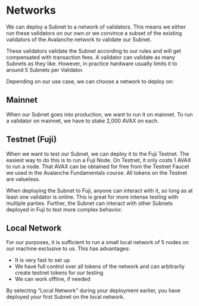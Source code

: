 # Networks
We can deploy a Subnet to a network of validators. This means we either run these validators on our own or we convince a subset of the existing validators of the Avalanche network to validate our Subnet.

These validators validate the Subnet according to our rules and will get compensated with transaction fees. A validator can validate as many Subnets as they like. However, in practice hardware usually limits it to around 5 Subnets per Validator.

Depending on our use case, we can choose a network to deploy on:

## Mainnet

When our Subnet goes into production, we want to run it on mainnet. To run a validator on mainnet, we have to stake 2,000 AVAX on each.

## Testnet (Fuji)

When we want to test our Subnet, we can deploy it to the Fuji Testnet. The easiest way to do this is to run a Fuji Node. On Testnet, it only costs 1 AVAX to run a node. That AVAX can be obtained for free from the Testnet Faucet we used in the Avalanche Fundamentals course. All tokens on the Testnet are valueless.

When deploying the Subnet to Fuji, anyone can interact with it, so long as at least one validator is online. This is great for more intense testing with multiple parties. Further, the Subnet can interact with other Subnets deployed in Fuji to test more complex behavior.


## Local Network

For our purposes, it is sufficient to run a small local network of 5 nodes on our machine exclusive to us. This has advantages:

- It is very fast to set up
- We have full control over all tokens of the network and can arbitrarily create testnet tokens for our testing
- We can work offline, if needed

By selecting “Local Network” during your deployment earlier, you have deployed your first Subnet on the local network.